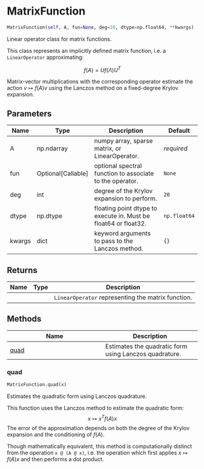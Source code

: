 # MatrixFunction { #operators.MatrixFunction }

```python
MatrixFunction(self, A, fun=None, deg=20, dtype=np.float64, **kwargs)
```

Linear operator class for matrix functions.

This class represents an implicitly defined matrix function, i.e. a `LinearOperator` approximating:

$$ f(A) = U f(\Lambda) U^T $$

Matrix-vector multiplications with the corresponding operator estimate the action $v \mapsto f(A)v$ using the Lanczos
method on a fixed-degree Krylov expansion.

## Parameters {.doc-section .doc-section-parameters}

| Name   | Type                 | Description                                                     | Default      |
|--------|----------------------|-----------------------------------------------------------------|--------------|
| A      | np.ndarray           | numpy array, sparse matrix, or LinearOperator.                  | _required_   |
| fun    | Optional\[Callable\] | optional spectral function to associate to the operator.        | `None`       |
| deg    | int                  | degree of the Krylov expansion to perform.                      | `20`         |
| dtype  | np.dtype             | floating point dtype to execute in. Must be float64 or float32. | `np.float64` |
| kwargs | dict                 | keyword arguments to pass to the Lanczos method.                | `{}`         |

## Returns {.doc-section .doc-section-returns}

| Name   | Type   | Description                                        |
|--------|--------|----------------------------------------------------|
|        |        | `LinearOperator` representing the matrix function. |

## Methods

| Name | Description |
| --- | --- |
| [quad](#operators.MatrixFunction.quad) | Estimates the quadratic form using Lanczos quadrature. |

### quad { #operators.MatrixFunction.quad }

```python
MatrixFunction.quad(x)
```

Estimates the quadratic form using Lanczos quadrature.

This function uses the Lanczos method to estimate the quadratic form:
$$ x \mapsto x^T f(A) x $$
The error of the approximation depends on both the degree of the Krylov expansion and the conditioning of $f(A)$.

:::{.callout-note}
Though mathematically equivalent, this method is computationally distinct from the operation `x @ (A @ x)`, i.e. the operation
which first applies $x \mapsto f(A)x$ and then performs a dot product.
:::